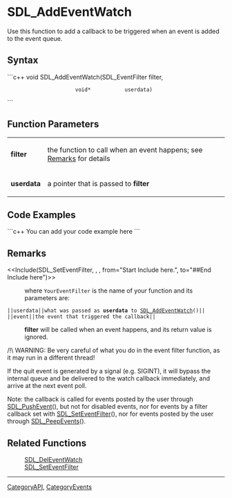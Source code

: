 
= SDL_AddEventWatch =
Use this function to add a callback to be triggered when an event is added to the event queue.


== Syntax ==
```c++
void SDL_AddEventWatch(SDL_EventFilter filter,
                       void*           userdata)
```

== Function Parameters ==
{|
|'''filter'''
|the function to call when an event happens; see [[#Remarks|Remarks]] for details
|-
|'''userdata'''
|a pointer that is passed to '''filter'''
|}

== Code Examples ==
```c++
You can add your code example here
```

== Remarks ==
<<Include(SDL_SetEventFilter, , , from="Start Include here.", to="##End Include here")>>
: where <code>YourEventFilter</code> is the name of your function and its parameters are:
 ||<code>userdata</code>||what was passed as '''userdata''' to [[SDL_AddEventWatch]]()||
 ||<code>event</code>||the event that triggered the callback||

: '''filter''' will be called when an event happens, and its return value is ignored.

/!\ WARNING: Be very careful of what you do in the event filter function, as it may run in a different thread!

If the quit event is generated by a signal (e.g. SIGINT), it will bypass the internal queue and be delivered to the watch callback immediately, and arrive at the next event poll.

Note: the callback is called for events posted by the user through [[SDL_PushEvent]](), but not for disabled events, nor for events by a filter callback set with [[SDL_SetEventFilter]](), nor for events posted by the user through [[SDL_PeepEvents]]().

== Related Functions ==
:[[SDL_DelEventWatch]]
:[[SDL_SetEventFilter]]

----
[[CategoryAPI]], [[CategoryEvents]]
